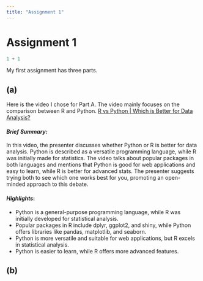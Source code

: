 ```yaml
---
title: "Assignment 1"
---
```


# Assignment 1

```r
1 + 1
```

My first assignment has three parts.

## (a)

Here is the video I chose for Part A. The video mainly focuses on the comparison between R and Python. [R vs Python \| Which is Better for Data Analysis?](https://www.youtube.com/watch?v=1gdKC5O0Pwc)

#### ***Brief Summary:***

In this video, the presenter discusses whether Python or R is better for data analysis. Python is described as a versatile programming language, while R was initially made for statistics. The video talks about popular packages in both languages and mentions that Python is good for web applications and easy to learn, while R is better for advanced stats. The presenter suggests trying both to see which one works best for you, promoting an open-minded approach to this debate.

#### ***Highlights***:

-   Python is a general-purpose programming language, while R was initially developed for statistical analysis.
-   Popular packages in R include dplyr, ggplot2, and shiny, while Python offers libraries like pandas, matplotlib, and seaborn.
-   Python is more versatile and suitable for web applications, but R excels in statistical analysis.
-   Python is easier to learn, while R offers more advanced features.

## **(b)**
